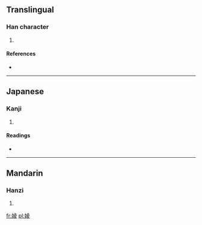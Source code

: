 ==Translingual==

===Han character===
{{Han char|rn=38|rad=女|as=08|sn=11|four=4444<sub>7</sub>|canj=女土金水 (VGCE)}}

# {{defn|Han|sort=女08}}

====References====
* {{Han ref|kx=0264.110|dkj=06395|hdz=21055.060|uh=5A48|ud=23112|bh=D4E2|bd=54498}}

----

==Japanese==

===Kanji===
{{ja-kanji|grade=|rs=女08}}

# {{defn|lang=ja|sort=女08}}

====Readings====
* {{ja-readings|on=[[りょう]] (ryō)|kun=[[あざな]] (azana)}}

----

==Mandarin==

===Hanzi===
{{cmn-hanzi|pin=[[díng]] ([[ding2]])|wg=ting<sup>2</sup>}}

# {{defn|lang=cmn|sort=女08}}

[[fr:婈]]
[[pl:婈]]